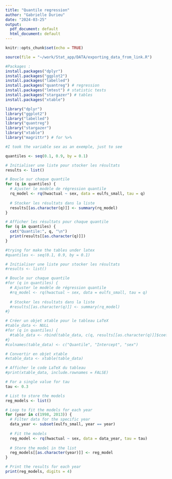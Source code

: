```yaml
---
title: "Quantile regression"
author: "Gabrielle Durieu"
date: "2024-03-25"
output:
  pdf_document: default
  html_document: default
---
```

  
```r
knitr::opts_chunk$set(echo = TRUE)
```

```r
source(file = "~/work/Stat_app/DATA/exporting_data_from_link.R")
```

```r
#Packages :
install.packages("dplyr")
install.packages("ggplot2")
install.packages("labelled")
install.packages("quantreg") # regression
install.packages("lmtest") # statistic tests
install.packages("stargazer") # tables
install.packages("xtable")

library("dplyr")
library("ggplot2")
library("labelled")
library("quantreg")
library("stargazer")
library("xtable")
library("magrittr") # for %>%

```


```r
#I took the variable sex as an exemple, just to see
```

```r
quantiles <- seq(0.1, 0.9, by = 0.1)

# Initialiser une liste pour stocker les résultats
results <- list()

# Boucle sur chaque quantile
for (q in quantiles) {
  # Ajuster le modèle de régression quantile
  rq_model <- rq(hwactual ~ sex, data = eulfs_small, tau = q)
  
  # Stocker les résultats dans la liste
  results[[as.character(q)]] <- summary(rq_model)
}

# Afficher les résultats pour chaque quantile
for (q in quantiles) {
  cat("Quantile:", q, "\n")
  print(results[[as.character(q)]])
}

```


```r
#trying for make the tables under latex
#quantiles <- seq(0.1, 0.9, by = 0.1)

# Initialiser une liste pour stocker les résultats
#results <- list()

# Boucle sur chaque quantile
#for (q in quantiles) {
  # Ajuster le modèle de régression quantile
  #rq_model <- rq(hwactual ~ sex, data = eulfs_small, tau = q)
  
  # Stocker les résultats dans la liste
  #results[[as.character(q)]] <- summary(rq_model)
#}

# Créer un objet xtable pour le tableau LaTeX
#table_data <- NULL
#for (q in quantiles) {
  #table_data <- rbind(table_data, c(q, results[[as.character(q)]]$coef[,1]))
#}
#colnames(table_data) <- c("Quantile", "Intercept", "sex")

# Convertir en objet xtable
#xtable_data <- xtable(table_data)

# Afficher le code LaTeX du tableau
#print(xtable_data, include.rownames = FALSE)
```


```r
# For a single value for tau
tau <- 0.3

# List to store the models
reg_models <- list()

# Loop to fit the models for each year
for (year in c(1998, 2013)) {
  # Filter data for the specific year
  data_year <- subset(eulfs_small, year == year)
  
  # Fit the models
  reg_model <- rq(hwactual ~ sex, data = data_year, tau = tau)
  
  # Store the model in the list
  reg_models[[as.character(year)]] <- reg_model
}

# Print the results for each year
print(reg_models, digits = 4) 

```

